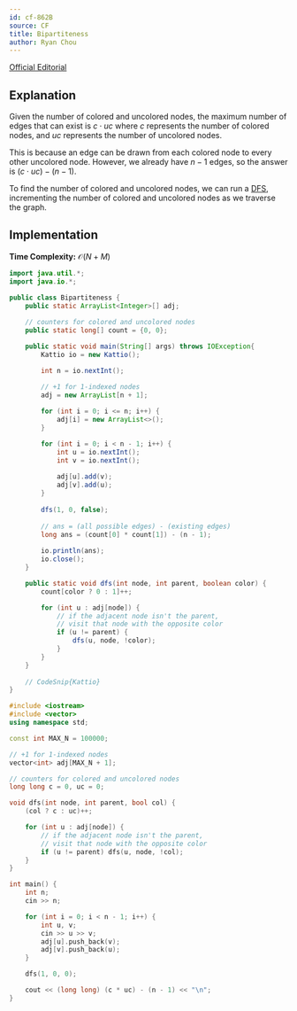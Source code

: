 ```yaml
---
id: cf-862B
source: CF
title: Bipartiteness
author: Ryan Chou
---
```


[Official Editorial](https://codeforces.com/blog/entry/54590) 

## Explanation
Given the number of colored and uncolored nodes, the maximum number of edges that can exist is $c \cdot uc$ where $c$ represents the number of colored nodes, and $uc$ represents the number of uncolored nodes. 

This is because an edge can be drawn from each colored node to every other uncolored node. However, we already have $n - 1$ edges, so the answer is $(c \cdot uc) - (n - 1)$.

To find the number of colored and uncolored nodes, we can run a [DFS](https://usaco.guide/silver/dfs), incrementing the number of colored and uncolored nodes as we traverse the graph.

## Implementation

**Time Complexity:** $\mathcal{O}(N + M)$

<LanguageSection>

<JavaSection>

```java
import java.util.*;
import java.io.*;

public class Bipartiteness {
	public static ArrayList<Integer>[] adj;
	
	// counters for colored and uncolored nodes
	public static long[] count = {0, 0};

	public static void main(String[] args) throws IOException{
		Kattio io = new Kattio();

		int n = io.nextInt();

		// +1 for 1-indexed nodes
		adj = new ArrayList[n + 1];
		
		for (int i = 0; i <= n; i++) {
			adj[i] = new ArrayList<>();
		}

		for (int i = 0; i < n - 1; i++) {
			int u = io.nextInt();
			int v = io.nextInt();
			
			adj[u].add(v);
			adj[v].add(u);
		}
		
		dfs(1, 0, false);
		
		// ans = (all possible edges) - (existing edges)
		long ans = (count[0] * count[1]) - (n - 1); 
		
		io.println(ans);
		io.close();
	}

	public static void dfs(int node, int parent, boolean color) {
		count[color ? 0 : 1]++;

		for (int u : adj[node]) {
			// if the adjacent node isn't the parent,
			// visit that node with the opposite color
			if (u != parent) {
				dfs(u, node, !color);
			}
		}
	}
	
	// CodeSnip{Kattio}
}
```
</JavaSection>
<CPPSection>

```cpp
#include <iostream>
#include <vector>
using namespace std;

const int MAX_N = 100000;

// +1 for 1-indexed nodes
vector<int> adj[MAX_N + 1];

// counters for colored and uncolored nodes
long long c = 0, uc = 0;

void dfs(int node, int parent, bool col) {
	(col ? c : uc)++;

	for (int u : adj[node]) {
		// if the adjacent node isn't the parent,
		// visit that node with the opposite color
		if (u != parent) dfs(u, node, !col);
	}
}

int main() {
	int n;
	cin >> n;

	for (int i = 0; i < n - 1; i++) {
		int u, v;
		cin >> u >> v;
		adj[u].push_back(v);
		adj[v].push_back(u);
	}

	dfs(1, 0, 0);

	cout << (long long) (c * uc) - (n - 1) << "\n";
}
```
</CPPSection>

</LanguageSection>
